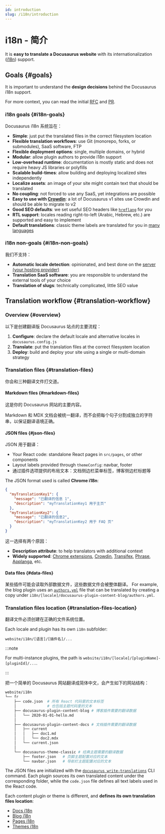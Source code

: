 ```yaml
---
id: introduction
slug: /i18n/introduction
---
```


# i18n - 简介

It is **easy to translate a Docusaurus website** with its internationalization ([i18n](https://en.wikipedia.org/wiki/Internationalization_and_localization)) support.

## Goals {#goals}

It is important to understand the **design decisions** behind the Docusaurus i18n support.

For more context, you can read the initial [RFC](https://github.com/facebook/docusaurus/issues/3317) and [PR](https://github.com/facebook/docusaurus/pull/3325).

### i18n goals {#i18n-goals}

Docusaurus i18n 系统旨在：

- **Simple**: just put the translated files in the correct filesystem location
- **Flexible translation workflows**: use Git (monorepo, forks, or submodules), SaaS software, FTP
- **Flexible deployment options**: single, multiple domains, or hybrid
- **Modular**: allow plugin authors to provide i18n support
- **Low-overhead runtime**: documentation is mostly static and does not require heavy JS libraries or polyfills
- **Scalable build-times**: allow building and deploying localized sites independently
- **Localize assets**: an image of your site might contain text that should be translated
- **No coupling**: not forced to use any SaaS, yet integrations are possible
- **Easy to use with [Crowdin](https://crowdin.com/)**: a lot of Docusaurus v1 sites use Crowdin and should be able to migrate to v2
- **Good SEO defaults**: we set useful SEO headers like [`hreflang`](https://developers.google.com/search/docs/advanced/crawling/localized-versions) for you
- **RTL support**: locales reading right-to-left (Arabic, Hebrew, etc.) are supported and easy to implement
- **Default translations**: classic theme labels are translated for you in [many languages](https://github.com/facebook/docusaurus/tree/main/packages/docusaurus-theme-translations/locales)

### i18n non-goals {#i18n-non-goals}

我们不支持：

- **Automatic locale detection**: opinionated, and best done on the [server (your hosting provider)](../deployment.mdx)
- **Translation SaaS software**: you are responsible to understand the external tools of your choice
- **Translation of slugs**: technically complicated, little SEO value

## Translation workflow {#translation-workflow}

### Overview {#overview}

以下是创建翻译版 Docusaurus 站点的主要流程：

1. **Configure**: declare the default locale and alternative locales in `docusaurus.config.js`
2. **Translate**: put the translation files at the correct filesystem location
3. **Deploy**: build and deploy your site using a single or multi-domain strategy

### Translation files {#translation-files}

你会和三种翻译文件打交道。

#### Markdown files {#markdown-files}

这是你的 Docusaurus 网站的主要内容。

Markdown 和 MDX 文档会被统一翻译，而不会把每个句子分割成独立的字符串，以保证翻译语境正确。

#### JSON files {#json-files}

JSON 用于翻译：

- Your React code: standalone React pages in `src/pages`, or other components
- Layout labels provided through `themeConfig`: navbar, footer
- 通过插件选项提供的布局文本：文档侧边栏菜单标签，博客侧边栏标题等

The JSON format used is called **Chrome i18n**:

```json
{
  "myTranslationKey1": {
    "message": "已翻译的信息 1",
    "description": "myTranslationKey1 用于主页"
  },
  "myTranslationKey2": {
    "message": "已翻译的信息2",
    "description": "myTranslationKey2 用于 FAQ 页"
  }
}
```

这一选择有两个原因：

- **Description attribute**: to help translators with additional context
- **Widely supported**: [Chrome extensions](https://developer.chrome.com/docs/extensions/mv2/i18n-messages/), [Crowdin](https://support.crowdin.com/file-formats/chrome-json/), [Transifex](https://docs.transifex.com/formats/chrome-json), [Phrase](https://help.phrase.com/help/chrome-json-messages), [Applanga](https://www.applanga.com/docs/formats/chrome_i18n_json), etc.

#### Data files {#data-files}

某些插件可能会读取外部数据文件，这些数据文件会被整体翻译。 For example, the blog plugin uses an [`authors.yml`](../blog.mdx#global-authors) file that can be translated by creating a copy under `i18n/[locale]/docusaurus-plugin-content-blog/authors.yml`.

### Translation files location {#translation-files-location}

翻译文件必须创建在正确的文件系统位置。

Each locale and plugin has its own `i18n` subfolder:

```
website/i18n/[语言]/[插件名]/...
```

:::note

For multi-instance plugins, the path is `website/i18n/[locale]/[pluginName]-[pluginId]/...`.

:::

把一个简单的 Docusaurus 网站翻译成简体中文，会产生如下的网站结构：

```bash
website/i18n
└── fr
    ├── code.json  # 所有 React 代码里的文本标签
    │              # 也包括主题代码里的文本
    ├── docusaurus-plugin-content-blog # 博客插件需要的翻译数据
    │   └── 2020-01-01-hello.md
    │
    ├── docusaurus-plugin-content-docs # 文档插件需要的翻译数据
    │   ├── current
    │   │   ├── doc1.md
    │   │   └── doc2.mdx
    │   └── current.json
    │
    └── docusaurus-theme-classic # 经典主题需要的翻译数据
        ├── footer.json   # 页脚主题配置对应的文本
        └── navbar.json   # 导航栏主题配置对应的文本
```

The JSON files are initialized with the [`docusaurus write-translations`](../cli.mdx#docusaurus-write-translations-sitedir) CLI command. Each plugin sources its own translated content under the corresponding folder, while the `code.json` file defines all text labels used in the React code.

Each content plugin or theme is different, and **defines its own translation files location**:

- [Docs i18n](../api/plugins/plugin-content-docs.mdx#i18n)
- [Blog i18n](../api/plugins/plugin-content-blog.mdx#i18n)
- [Pages i18n](../api/plugins/plugin-content-pages.mdx#i18n)
- [Themes i18n](../api/themes/theme-configuration.mdx#i18n)
